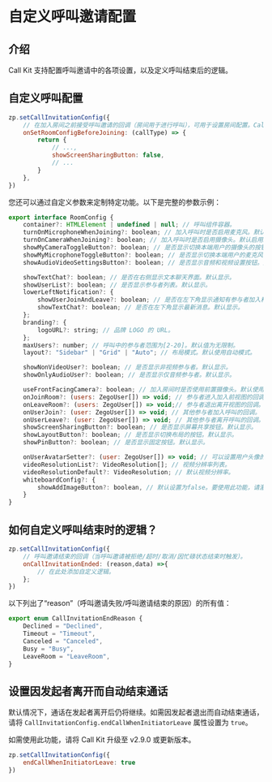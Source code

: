 # 自定义呼叫邀请配置

## 介绍

Call Kit 支持配置呼叫邀请中的各项设置，以及定义呼叫结束后的逻辑。

## 自定义呼叫配置

```javascript
zp.setCallInvitationConfig({
    // 在加入房间之前接受呼叫邀请的回调（房间用于进行呼叫），可用于设置房间配置。Call Kit 使您能够自动加入房间，并根据特定呼叫类型（ZegoInvitationType）调整房间配置。
    onSetRoomConfigBeforeJoining: (callType) => {
        return {
            // ...,
            showScreenSharingButton: false,
            // ...
        }
    },
})
```

您还可以通过自定义参数来定制特定功能。以下是完整的参数示例：

``` javascript
export interface RoomConfig {
    container?: HTMLElement | undefined | null; // 呼叫组件容器。
    turnOnMicrophoneWhenJoining?: boolean; // 加入呼叫时是否启用麦克风。默认启用。
    turnOnCameraWhenJoining?: boolean; // 加入呼叫时是否启用摄像头。默认启用。
    showMyCameraToggleButton?: boolean; // 是否显示切换本端用户的摄像头的按钮。默认显示。
    showMyMicrophoneToggleButton?: boolean; // 是否显示切换本端用户的麦克风的按钮。默认显示。
    showAudioVideoSettingsButton?: boolean; // 是否显示音频和视频设置按钮。默认显示。

    showTextChat?: boolean; // 是否在右侧显示文本聊天界面。默认显示。
    showUserList?: boolean; // 是否显示参与者列表。默认显示。
    lowerLeftNotification?: {
        showUserJoinAndLeave?: boolean; // 是否在左下角显示通知有参与者加入和离开房间。默认显示。
        showTextChat?: boolean; // 是否在左下角显示最新消息。默认显示。
    };
    branding?: {
        logoURL?: string; // 品牌 LOGO 的 URL。
    };
    maxUsers?: number; // 呼叫中的参与者范围为[2-20]。默认值为无限制。
    layout?: "Sidebar" | "Grid" | "Auto"; // 布局模式。默认使用自动模式。

    showNonVideoUser?: boolean; // 是否显示非视频参与者。默认显示。
    showOnlyAudioUser?: boolean; // 是否显示仅音频参与者。默认显示。

    useFrontFacingCamera?: boolean; // 加入房间时是否使用前置摄像头。默认使用前置摄像头。
    onJoinRoom?: (users: ZegoUser[]) => void; // 参与者进入加入前视图的回调。
    onLeaveRoom?: (users: ZegoUser[]) => void;// 参与者退出离开视图的回调。
    onUserJoin?: (user: ZegoUser[]) => void; // 其他参与者加入呼叫的回调。
    onUserLeave?: (user: ZegoUser[]) => void; // 其他参与者离开呼叫的回调。
    showScreenSharingButton?: boolean; // 是否显示屏幕共享按钮。默认显示。
    showLayoutButton?: boolean; // 是否显示切换布局的按钮。默认显示。
    showPinButton?: boolean; // 是否显示固定按钮。默认显示。

    onUserAvatarSetter?: (user: ZegoUser[]) => void; // 可以设置用户头像的回调。
    videoResolutionList?: VideoResolution[]; // 视频分辨率列表。
    videoResolutionDefault?: VideoResolution; // 默认视频分辨率。
    whiteboardConfig?: {            
        showAddImageButton?: boolean, // 默认设置为false。要使用此功能，请激活文件共享功能，然后导入插件。否则，将出现此提示：“添加图像失败，不支持此功能。”
    }
}
```


## 如何自定义呼叫结束时的逻辑？

```javascript
zp.setCallInvitationConfig({
    // 呼叫邀请结束的回调（当呼叫邀请被拒绝/超时/取消/因忙碌状态结束时触发）。
    onCallInvitationEnded: (reason,data) =>{
        // 在此处添加自定义逻辑。
    };
})
```

以下列出了“reason”（呼叫邀请失败/呼叫邀请结束的原因）的所有值：

```ts
export enum CallInvitationEndReason {
    Declined = "Declined",
    Timeout = "Timeout",
    Canceled = "Canceled",
    Busy = "Busy",
    LeaveRoom = "LeaveRoom",
}
```

## 设置因发起者离开而自动结束通话

默认情况下，通话在发起者离开后仍将继续。如需因发起者退出而自动结束通话，请将 `CallInvitationConfig.endCallWhenInitiatorLeave` 属性设置为 `true`。

<Note title="说明">
如需使用此功能，请将 Call Kit 升级至 v2.9.0 或更新版本。 
</Note>

```javascript {2}
zp.setCallInvitationConfig({
    endCallWhenInitiatorLeave: true
})
```
